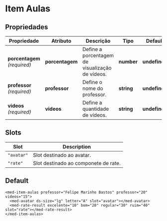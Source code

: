 
<Meta title="Components/Global/Item Aulas/Usage" />

# Item Aulas

## Propriedades

| Propriedade                  | Atributo        | Descrição                                       | Tipo       | Default       |
| ---------------------------- | --------------- | ------------------------------------------------| ---------- | ------------- |
| **porcentagem** _(required)_ | **porcentagem** | Define a porcentagem de visualização de vídeos. | **number** | **undefined** |
| **professor** _(required)_   | **professor**   | Define o nome do professor.                     | **string** | **undefined** |
| **videos** _(required)_      | **videos**      | Define a quantidade de vídeos.                  | **string** | **undefined** |

## Slots

| Slot       | Description                          |
| ---------- | ------------------------------------ |
| `"avatar"` | Slot destinado ao avatar.            |
| `"rate"`   | Slot destinado ao componete de rate. |

## Default

```
<med-item-aulas professor="Felipe Marinho Bastos" professor="20" videos="15">
  <med-avatar ds-size="lg" letter="A" slot="avatar"></med-avatar>
  <med-rate-result excelente="10" bom="20" regular="30" ruim="40" slot="rate"></med-rate-result>
</med-item-aulas>
```
